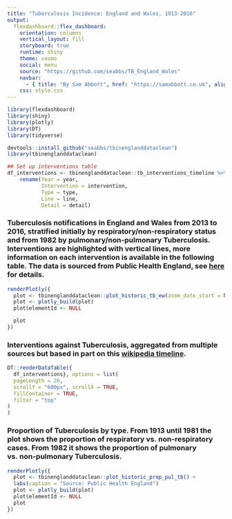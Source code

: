 ```yaml
---
title: "Tuberculosis Incidence: England and Wales, 1913-2016"
output: 
  flexdashboard::flex_dashboard:
    orientation: columns
    vertical_layout: fill
    storyboard: true
    runtime: shiny
    theme: cosmo
    social: menu
    source: "https://github.com/seabbs/TB_England_Wales"
    navbar:
      - { title: "By Sam Abbott", href: "https://samabbott.co.uk", align: right }
    css: style.css
---
```


```r
library(flexdashboard)
library(shiny)
library(plotly)
library(DT)
library(tidyverse)
```
    
```r
devtools::install_github("seabbs/tbinenglanddataclean")
library(tbinenglanddataclean)

## Set up interventions table
df_interventions <- tbinenglanddataclean::tb_interventions_timeline %>% 
    rename(Year = year, 
           Intervention = intervention,
           Type = type,
           Line = line,
           Detail = detail)
```

### Tuberculosis notifications in England and Wales from 2013 to 2016, stratified initially by respiratory/non-respiratory status and from 1982 by pulmonary/non-pulmonary Tuberculosis. Interventions are highlighted with vertical lines, more information on each intervention is available in the following table. The data is sourced from Public Health England, see [here](https://www.samabbott.co.uk/tbinenglanddataclean/reference/tb_not_ew.html) for details.

```r
renderPlotly({
  plot <- tbinenglanddataclean::plot_historic_tb_ew(zoom_date_start = NULL) 
  plot <- plotly_build(plot)
  plot$elementId <- NULL

  plot
})
```

### Interventions against Tuberculosis, aggregated from multiple sources but based in part on this [wikipedia timeline](https://en.wikipedia.org/wiki/Timeline_of_tuberculosis).

```r
DT::renderDataTable({
  df_interventions}, options = list(
  pageLength = 20,
  scrollY = "600px", scrollX = TRUE,
  fillContainer = TRUE,
  filter = "top"
)
)
```

### Proportion of Tuberculosis by type. From 1913 until 1981 the plot shows the proportion of respiratory vs. non-respiratory cases. From 1982 it shows the proportion of pulmonary vs. non-pulmonary Tuberculosis.

```r
renderPlotly({
  plot <- tbinenglanddataclean::plot_historic_prop_pul_tb() +
  labs(caption = "Source: Public Health England")
  plot <- plotly_build(plot)
  plot$elementId <- NULL
  plot
})
```